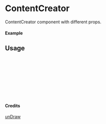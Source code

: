 
<Meta of={ContentCreator} title="unDraw/ContentCreator" />

# ContentCreator

ContentCreator component with different props.

#### Example

<Canvas of={ContentCreator.Primary} />

## Usage

```ts
import { ContentCreator } from "yadl-ui";

const Example = () => {
  return (
      <ContentCreator />
  );
};

export default Example;
```

#### Credits
[unDraw](https://undraw.co/illustrations)
